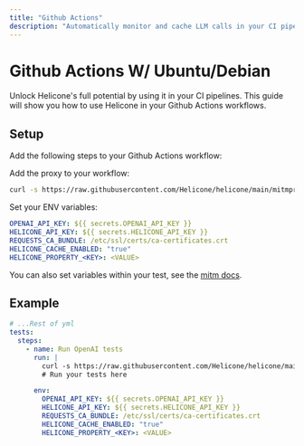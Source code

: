 ```yaml
---
title: "Github Actions"
description: "Automatically monitor and cache LLM calls in your CI pipelines"
---
```


# Github Actions W/ Ubuntu/Debian

Unlock Helicone's full potential by using it in your CI pipelines. This guide will show you how to use Helicone in your Github Actions workflows.

## Setup

Add the following steps to your Github Actions workflow:

Add the proxy to your workflow:

```bash
curl -s https://raw.githubusercontent.com/Helicone/helicone/main/mitmproxy.sh | bash -s start
```

Set your ENV variables:

```yml
OPENAI_API_KEY: ${{ secrets.OPENAI_API_KEY }}
HELICONE_API_KEY: ${{ secrets.HELICONE_API_KEY }}
REQUESTS_CA_BUNDLE: /etc/ssl/certs/ca-certificates.crt
HELICONE_CACHE_ENABLED: "true"
HELICONE_PROPERTY_<KEY>: <VALUE>
```

You can also set variables within your test, see the [mitm docs](/tools/mitm-proxy).

## Example

```yml
# ...Rest of yml
tests:
  steps:
    - name: Run OpenAI tests
      run: |
        curl -s https://raw.githubusercontent.com/Helicone/helicone/main/mitmproxy.sh | bash -s start
        # Run your tests here

      env:
        OPENAI_API_KEY: ${{ secrets.OPENAI_API_KEY }}
        HELICONE_API_KEY: ${{ secrets.HELICONE_API_KEY }}
        REQUESTS_CA_BUNDLE: /etc/ssl/certs/ca-certificates.crt
        HELICONE_CACHE_ENABLED: "true"
        HELICONE_PROPERTY_<KEY>: <VALUE>
```
